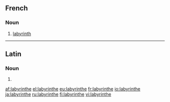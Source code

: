 ==French==

===Noun===
{{fr-noun|m}}

# [[labyrinth]]

----

==Latin==

===Noun===
{{la-noun-form|labyrinthe}}

# {{inflection of|labyrinthus|labyrinthus|voc|s|lang=la}}

[[af:labyrinthe]]
[[el:labyrinthe]]
[[eu:labyrinthe]]
[[fr:labyrinthe]]
[[io:labyrinthe]]
[[ja:labyrinthe]]
[[ru:labyrinthe]]
[[fi:labyrinthe]]
[[vi:labyrinthe]]